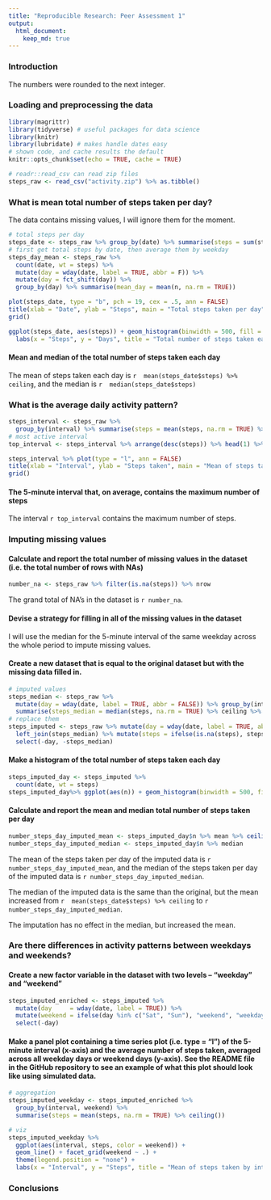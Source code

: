 ```yaml
---
title: "Reproducible Research: Peer Assessment 1"
output: 
  html_document:
    keep_md: true
--- 
```



### Introduction

The numbers were rounded to the next integer.


### Loading and preprocessing the data

```r
library(magrittr)
library(tidyverse) # useful packages for data science
library(knitr)     
library(lubridate) # makes handle dates easy
# shown code, and cache results the default
knitr::opts_chunk$set(echo = TRUE, cache = TRUE)
```
```r
# readr::read_csv can read zip files
steps_raw <- read_csv("activity.zip") %>% as.tibble()
```

### What is mean total number of steps taken per day?

The data contains missing values, I will ignore them for the moment.

```r
# total steps per day
steps_date <- steps_raw %>% group_by(date) %>% summarise(steps = sum(steps, na.rm = TRUE))
# first get total steps by date, then average them by weekday
steps_day_mean <- steps_raw %>% 
  count(date, wt = steps) %>%
  mutate(day = wday(date, label = TRUE, abbr = F)) %>% 
  mutate(day = fct_shift(day)) %>% 
  group_by(day) %>% summarise(mean_day = mean(n, na.rm = TRUE))
```
```r
plot(steps_date, type = "b", pch = 19, cex = .5, ann = FALSE)
title(xlab = "Date", ylab = "Steps", main = "Total steps taken per day")
grid()
```
```r
ggplot(steps_date, aes(steps)) + geom_histogram(binwidth = 500, fill = "firebrick") + 
  labs(x = "Steps", y = "Days", title = "Total number of steps taken each day")
```

#### Mean and median of the total number of steps taken each day

The mean of steps taken each day is `r  mean(steps_date$steps) %>% ceiling`, and the median is `r  median(steps_date$steps)`


### What is the average daily activity pattern?

```r
steps_interval <- steps_raw %>% 
  group_by(interval) %>% summarise(steps = mean(steps, na.rm = TRUE) %>% ceiling)
# most active interval
top_interval <- steps_interval %>% arrange(desc(steps)) %>% head(1) %>% extract2(c(1, 1))
```
```r
steps_interval %>% plot(type = "l", ann = FALSE)
title(xlab = "Interval", ylab = "Steps taken", main = "Mean of steps take by interval")
grid()
```



#### The 5-minute interval that, on average, contains the maximum number of steps
The interval `r top_interval` contains the maximum number of steps.


### Imputing missing values

#### Calculate and report the total number of missing values in the dataset (i.e. the total number of rows with NAs)


```r
number_na <- steps_raw %>% filter(is.na(steps)) %>% nrow
```

The grand total of NA's in the dataset is `r number_na`.  


#### Devise a strategy for filling in all of the missing values in the dataset


I will use the median for the 5-minute interval of the same weekday across the whole period to impute missing values.  

#### Create a new dataset that is equal to the original dataset but with the missing data filled in.

```r
# imputed values
steps_median <- steps_raw %>% 
  mutate(day = wday(date, label = TRUE, abbr = FALSE)) %>% group_by(interval, day) %>%
  summarise(steps_median = median(steps, na.rm = TRUE) %>% ceiling %>% as.integer()) %>% ungroup()
# replace them
steps_imputed <- steps_raw %>% mutate(day = wday(date, label = TRUE, abbr = FALSE)) %>% 
  left_join(steps_median) %>% mutate(steps = ifelse(is.na(steps), steps_median, steps)) %>% 
  select(-day, -steps_median)
```

#### Make a histogram of the total number of steps taken each day

```r
steps_imputed_day <- steps_imputed %>% 
  count(date, wt = steps) 
steps_imputed_day%>% ggplot(aes(n)) + geom_histogram(binwidth = 500, fill = "forestgreen")
```

#### Calculate and report the mean and median total number of steps taken per day

```r
number_steps_day_imputed_mean <- steps_imputed_day$n %>% mean %>% ceiling()
number_steps_day_imputed_median <- steps_imputed_day$n %>% median
```

The mean of the steps taken per day of the imputed data is `r number_steps_day_imputed_mean`, 
and the median of the steps taken per day of the imputed data is `r number_steps_day_imputed_median`.  

The median of the imputed data is the same than the original, but the mean increased from 
`r  mean(steps_date$steps) %>% ceiling` to `r number_steps_day_imputed_median`.  

The imputation has no effect in the median, but increased the mean.  


### Are there differences in activity patterns between weekdays and weekends?

#### Create a new factor variable in the dataset with two levels – “weekday” and “weekend”

```r
steps_imputed_enriched <- steps_imputed %>% 
  mutate(day     = wday(date, label = TRUE)) %>% 
  mutate(weekend = ifelse(day %in% c("Sat", "Sun"), "weekend", "weekday")) %>% 
  select(-day)
```

#### Make a panel plot containing a time series plot (i.e. type = "l") of the 5-minute interval (x-axis) and the average number of steps taken, averaged across all weekday days or weekend days (y-axis). See the README file in the GitHub repository to see an example of what this plot should look like using simulated data.

```r
# aggregation
steps_imputed_weekday <- steps_imputed_enriched %>% 
  group_by(interval, weekend) %>% 
  summarise(steps = mean(steps, na.rm = TRUE) %>% ceiling())
```
```r
# viz 
steps_imputed_weekday %>% 
  ggplot(aes(interval, steps, color = weekend)) +
  geom_line() + facet_grid(weekend ~ .) +
  theme(legend.position = "none") +
  labs(x = "Interval", y = "Steps", title = "Mean of steps taken by interval")
```


### Conclusions  




